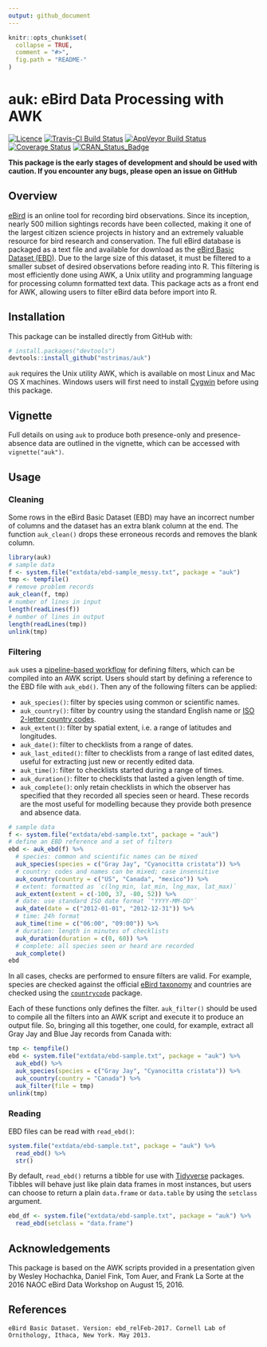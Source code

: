 ```yaml
---
output: github_document
---
```


<!-- README.md is generated from README.Rmd. Please edit that file -->

```r
knitr::opts_chunk$set(
  collapse = TRUE,
  comment = "#>",
  fig.path = "README-"
)
```

# auk: eBird Data Processing with AWK

[![Licence](https://img.shields.io/github/license/mashape/apistatus.svg)](http://choosealicense.com/licenses/mit/)
[![Travis-CI Build Status](https://img.shields.io/travis/mstrimas/auk/master.svg?label=Mac%20OSX%20%26%20Linux)](https://travis-ci.org/mstrimas/auk)
[![AppVeyor Build Status](https://img.shields.io/appveyor/ci/mstrimas/auk/master.svg?label=Windows)](https://ci.appveyor.com/project/mstrimas/auk)
[![Coverage Status](https://img.shields.io/codecov/c/github/mstrimas/auk/master.svg)](https://codecov.io/github/mstrimas/auk?branch=master)
[![CRAN\_Status\_Badge](http://www.r-pkg.org/badges/version/auk)](https://cran.r-project.org/package=auk)

**This package is the early stages of development and should be used with caution. If you encounter any bugs, please open an issue on GitHub**

## Overview

[eBird](http://www.ebird.org) is an online tool for recording bird observations. Since its inception, nearly 500 million sightings records have been collected, making it one of the largest citizen science projects in history and an extremely valuable resource for bird research and conservation. The full eBird database is packaged as a text file and available for download as the [eBird Basic Dataset (EBD)](http://ebird.org/ebird/data/download). Due to the large size of this dataset, it must be filtered to a smaller subset of desired observations before reading into R. This filtering is most efficiently done using AWK, a Unix utility and programming language for processing column formatted text data. This package acts as a front end for AWK, allowing users to filter eBird data before import into R.

## Installation

This package can be installed directly from GitHub with: 

```r
# install.packages("devtools")
devtools::install_github("mstrimas/auk")
```

`auk` requires the Unix utility AWK, which is available on most Linux and Mac OS X machines. Windows users will first need to install [Cygwin](https://www.cygwin.com) before using this package.

## Vignette

Full details on using `auk` to produce both presence-only and presence-absence data are outlined in the vignette, which can be accessed with `vignette("auk")`.

## Usage

### Cleaning

Some rows in the eBird Basic Dataset (EBD) may have an incorrect number of columns and the dataset has an extra blank column at the end. The function `auk_clean()` drops these erroneous records and removes the blank column.

```r
library(auk)
# sample data
f <- system.file("extdata/ebd-sample_messy.txt", package = "auk")
tmp <- tempfile()
# remove problem records
auk_clean(f, tmp)
# number of lines in input
length(readLines(f))
# number of lines in output
length(readLines(tmp))
unlink(tmp)
```

### Filtering

`auk` uses a [pipeline-based workflow](http://r4ds.had.co.nz/pipes.html) for defining filters, which can be compiled into an AWK script. Users should start by defining a reference to the EBD file with `auk_ebd()`. Then any of the following filters can be applied:

- `auk_species()`: filter by species using common or scientific names.
- `auk_country()`: filter by country using the standard English name or [ISO 2-letter country codes](https://en.wikipedia.org/wiki/ISO_3166-1_alpha-2).
- `auk_extent()`: filter by spatial extent, i.e. a range of latitudes and longitudes.
- `auk_date()`: filter to checklists from a range of dates.
- `auk_last_edited()`: filter to checklists from a range of last edited dates, useful for extracting just new or recently edited data.
- `auk_time()`: filter to checklists started during a range of times.
- `auk_duration()`: filter to checklists that lasted a given length of time.
- `auk_complete()`: only retain checklists in which the observer has specified that they recorded all species seen or heard. These records are the most useful for modelling because they provide both presence and absence data.

```r
# sample data
f <- system.file("extdata/ebd-sample.txt", package = "auk")
# define an EBD reference and a set of filters
ebd <- auk_ebd(f) %>% 
  # species: common and scientific names can be mixed
  auk_species(species = c("Gray Jay", "Cyanocitta cristata")) %>%
  # country: codes and names can be mixed; case insensitive
  auk_country(country = c("US", "Canada", "mexico")) %>%
  # extent: formatted as `c(lng_min, lat_min, lng_max, lat_max)`
  auk_extent(extent = c(-100, 37, -80, 52)) %>%
  # date: use standard ISO date format `"YYYY-MM-DD"`
  auk_date(date = c("2012-01-01", "2012-12-31")) %>%
  # time: 24h format
  auk_time(time = c("06:00", "09:00")) %>%
  # duration: length in minutes of checklists
  auk_duration(duration = c(0, 60)) %>%
  # complete: all species seen or heard are recorded
  auk_complete()
ebd
```

In all cases, checks are performed to ensure filters are valid. For example, species are checked against the official [eBird taxonomy](http://help.ebird.org/customer/portal/articles/1006825-the-ebird-taxonomy) and countries are checked using the [`countrycode`](https://github.com/vincentarelbundock/countrycode) package.

Each of these functions only defines the filter. `auk_filter()` should be used to compile all the filters into an AWK script and execute it to produce an output file. So, bringing all this together, one could, for example, extract all Gray Jay and Blue Jay records from Canada with:

```r
tmp <- tempfile()
ebd <- system.file("extdata/ebd-sample.txt", package = "auk") %>% 
  auk_ebd() %>% 
  auk_species(species = c("Gray Jay", "Cyanocitta cristata")) %>% 
  auk_country(country = "Canada") %>% 
  auk_filter(file = tmp)
unlink(tmp)
```

### Reading

EBD files can be read with `read_ebd()`:

```r
system.file("extdata/ebd-sample.txt", package = "auk") %>% 
  read_ebd() %>% 
  str()
```

By default, `read_ebd()` returns a tibble for use with [Tidyverse](http://tidyverse.org) packages. Tibbles will behave just like plain data frames in most instances, but users can choose to return a plain `data.frame` or `data.table` by using the `setclass` argument.

```r
ebd_df <- system.file("extdata/ebd-sample.txt", package = "auk") %>% 
  read_ebd(setclass = "data.frame")
```


## Acknowledgements

This package is based on the AWK scripts provided in a presentation given by Wesley Hochachka, Daniel Fink, Tom Auer, and Frank La Sorte at the 2016 NAOC eBird Data Workshop on August 15, 2016.

## References

```
eBird Basic Dataset. Version: ebd_relFeb-2017. Cornell Lab of Ornithology, Ithaca, New York. May 2013.
```
